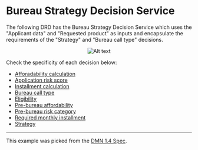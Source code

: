 
<Meta title="Use cases/Loan Originations/Bureau Strategy Decision Service/Overview" />

# Bureau Strategy Decision Service

The following DRD has the Bureau Strategy Decision Service which uses the "Applicant data" and "Requested product" as inputs and
encapsulate the requirements of the "Strategy" and "Bureau call type" decisions.

<p align="center">
  <img src={"/bureau-strategy-decision-service.png"} alt="Alt text" title="title" />
</p>

Check the specificity of each decision below:

- [Afforadability calculation](/docs/use-cases-loan-originations-functions-affordability-calculation--overview)
- [Application risk score](/docs/use-cases-loan-originations-application-risk-score--overview)
- [Installment calculation](/docs/use-cases-loan-originations-functions-installment-calculation--overview)
- [Bureau call type](/docs/use-cases-loan-originations-bureau-strategy-decision-service-bureau-call-type--overview)
- [Eligibility](/docs/use-cases-loan-originations-bureau-strategy-decision-service-eligibility--overview)
- [Pre-bureau affordability](/docs/use-cases-loan-originations-bureau-strategy-decision-service-pre-bureau-affordability--overview)
- [Pre-bureau risk category](/docs/use-cases-loan-originations-bureau-strategy-decision-service-pre-bureau-risk-category--overview)
- [Required monthly installment](/docs/use-cases-loan-originations-required-monthly-installment--overview)
- [Strategy](/docs/use-cases-loan-originations-bureau-strategy-decision-service-strategy--overview)

---

This example was picked from the [DMN 1.4 Spec](https://www.omg.org/spec/DMN/1.4/Beta1/PDF#page=180).

